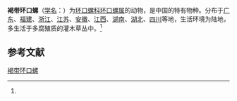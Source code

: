{{Speciesbox
| name = 褐带环口螺
| status = 
| status_system = 
| image = 
| genus = Cyclophorus
| species = martensianus
| authority = (Moellendorff, 1874)<ref name='id10946'>{{cite web| url =http://www.bioinfo.cn/db05/BjdwSpecies.php?action=view&id=10946| title =褐带环口螺| work =《中国动物物种编目数据库》| publisher =中国科学院微生物研究所| author =中国科学院动物研究所| accessdate =2009-04-28| archive-date =2013-12-03| archive-url =https://web.archive.org/web/20131203122335/http://www.bioinfo.cn/db05/BjdwSpecies.php?action=view| dead-url =yes}}</ref>
}}

'''褐带环口螺'''（[[学名|学名]]：{{lang|la|''Cyclophorus martensianus''}}）为[[环口螺科|环口螺科]][[环口螺属|环口螺属]]的动物，是中国的特有物种。分布于[[广东|广东]]、[[福建|福建]]、[[浙江|浙江]]、[[江苏|江苏]]、[[安徽|安徽]]、[[江西|江西]]、[[湖南|湖南]]、[[湖北|湖北]]、[[四川|四川]]等地，生活环境为陆地，多生活于多腐殖质的灌木草丛中。<ref name='id10946'/>

== 参考文献 ==
{{reflist}}

{{Wikispecies|Cyclophorus martensianus}}
{{Taxonbar|from=Q15226447}}

[[Category:环口螺属|褐带环口螺]]


{{软体动物小作品}}